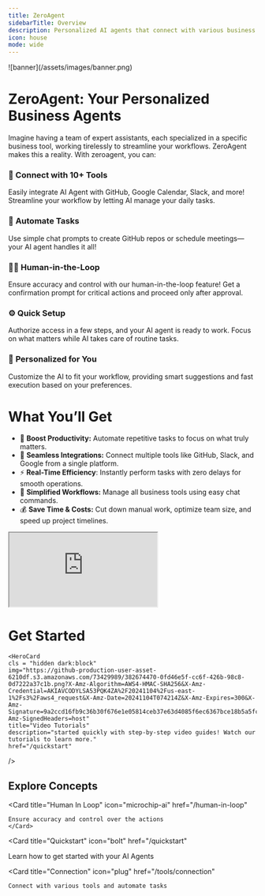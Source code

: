 ```yaml
---
title: ZeroAgent
sidebarTitle: Overview
description: Personalized AI agents that connect with various business tools, allowing users to automate tasks through simple chat commands. 
icon: house
mode: wide
---
```



<Frame>   
![banner](/assets/images/banner.png)
</Frame>

# ZeroAgent: Your Personalized Business Agents 

Imagine having a team of expert assistants, each specialized in a specific business tool, working tirelessly to streamline your workflows. ZeroAgent makes this a reality. 
With zeroagent, you can:

### 🔌 Connect with 10+ Tools
  Easily integrate AI Agent with GitHub, Google Calendar, Slack, and more! Streamline your workflow by letting AI manage your daily tasks.
### 🤖 **Automate Tasks** 
 Use simple chat prompts to create GitHub repos or schedule meetings—your AI agent handles it all!
### 🧑🏻 **Human-in-the-Loop**
Ensure accuracy and control with our human-in-the-loop feature! Get a confirmation prompt for critical actions and proceed only after approval.
### ⚙️ **Quick Setup** 
Authorize access in a few steps, and your AI agent is ready to work. Focus on what matters while AI takes care of routine tasks.
### 🎯 **Personalized for You** 
 Customize the AI to fit your workflow, providing smart suggestions and fast execution based on your preferences.


 

# What You’ll Get 

- 🚀 **Boost Productivity:** Automate repetitive tasks to focus on what truly matters.
- 🔗 **Seamless Integrations:** Connect multiple tools like GitHub, Slack, and Google from a single platform.
- ⚡ **Real-Time Efficiency**: Instantly perform tasks with zero delays for smooth operations.
- 💼 **Simplified Workflows:** Manage all business tools using easy chat commands.
- 💰 **Save Time & Costs:** Cut down manual work, optimize team size, and speed up project timelines.
 
<iframe src="https://www.youtube.com/embed/wct6bzlSUOs" className="w-full aspect-video"> </iframe>

# Get Started 
<CardGroup>
  <HeroCard
    cls = "dark:hidden block" 
    img="https://github-production-user-asset-6210df.s3.amazonaws.com/73429989/382674259-21d99ffc-87e3-48d0-96c2-1500424ab879.png?X-Amz-Algorithm=AWS4-HMAC-SHA256&X-Amz-Credential=AKIAVCODYLSA53PQK4ZA%2F20241104%2Fus-east-1%2Fs3%2Faws4_request&X-Amz-Date=20241104T074138Z&X-Amz-Expires=300&X-Amz-Signature=9c31e05300b92d844af07f021590057cda653b1557fceea2d2ecb3ab5ea6d1f3&X-Amz-SignedHeaders=host"
    title="Video Tutorials"
    description="started quickly with step-by-step video guides! Watch our tutorials to learn more."
    href="/quickstart"
  />

    <HeroCard
    cls = "hidden dark:block"
    img="https://github-production-user-asset-6210df.s3.amazonaws.com/73429989/382674470-0fd46e5f-cc6f-426b-98c8-0d7222a37c1b.png?X-Amz-Algorithm=AWS4-HMAC-SHA256&X-Amz-Credential=AKIAVCODYLSA53PQK4ZA%2F20241104%2Fus-east-1%2Fs3%2Faws4_request&X-Amz-Date=20241104T074214Z&X-Amz-Expires=300&X-Amz-Signature=9a2ccd16fb9c36b30f676e1e05814ceb37e63d4085f6ec6367bce18b5a5fcb4a&X-Amz-SignedHeaders=host"
    title="Video Tutorials"
    description="started quickly with step-by-step video guides! Watch our tutorials to learn more."
    href="/quickstart"
  />

  <HeroCard
    cls = "dark:hidden block" 
    img="https://github-production-user-asset-6210df.s3.amazonaws.com/73429989/382674492-59d34c6d-94ea-4028-87cf-58624a3d4fe6.png?X-Amz-Algorithm=AWS4-HMAC-SHA256&X-Amz-Credential=AKIAVCODYLSA53PQK4ZA%2F20241104%2Fus-east-1%2Fs3%2Faws4_request&X-Amz-Date=20241104T074039Z&X-Amz-Expires=300&X-Amz-Signature=9527f4052729003a567fe9b58c861e5a2b6c31e760bee80e5aa4891468f25c07&X-Amz-SignedHeaders=host"
    title="Tools Supported"
    description="Explore a wide range of integrations! Discover the tools our AI agent connects to automate your workflow."
    href="/quickstart"
  />

  <HeroCard
    cls = "hidden dark:block"
    img="https://github-production-user-asset-6210df.s3.amazonaws.com/73429989/382674490-68a5ea80-5450-4fea-a646-08dc11f0b73a.png?X-Amz-Algorithm=AWS4-HMAC-SHA256&X-Amz-Credential=AKIAVCODYLSA53PQK4ZA%2F20241104%2Fus-east-1%2Fs3%2Faws4_request&X-Amz-Date=20241104T074157Z&X-Amz-Expires=300&X-Amz-Signature=dec902af66fff943d70f3eca554d56fcc356075b61a43c394237b3760b2921c9&X-Amz-SignedHeaders=host"
    title="Tools Supported"
    description="Explore a wide range of integrations! Discover the tools our AI agent connects to automate your workflow."
    href="/quickstart"
  />
</CardGroup>

## Explore Concepts

<CardGroup cols={3}>
  
  <Card
    title="Human In Loop"
    icon="microchip-ai"
    href="/human-in-loop"
  >
    Ensure accuracy and control over the actions
    </Card>

 <Card
    title="Quickstart"
    icon="bolt"
    href="/quickstart"
  > 
  Learn how to get started with your AI Agents
  </Card>

  <Card
    title="Connection"
    icon="plug"
    href="/tools/connection"
  >
    Connect with various tools and automate tasks
  </Card>

</CardGroup>

<br />
<br />

<Banner />